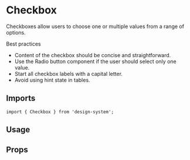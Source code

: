 

<Meta title="Design System/Atoms/Checkbox" component={Checkbox} />

# Checkbox

Checkboxes allow users to choose one or multiple values from a range of options.

Best practices

- Content of the checkbox should be concise and straightforward.
- Use the Radio button component if the user should select only one value.
- Start all checkbox labels with a capital letter.
- Avoid using hint state in tables.

## Imports

```tsx
import { Checkbox } from 'design-system';
```

## Usage

<Canvas withSource="open">
  <Story name="Base">
    <Checkbox id="checkbox" label="I agree Stack terms of service" />
  </Story>
</Canvas>

## Props

<ArgsTable of={Checkbox} />
